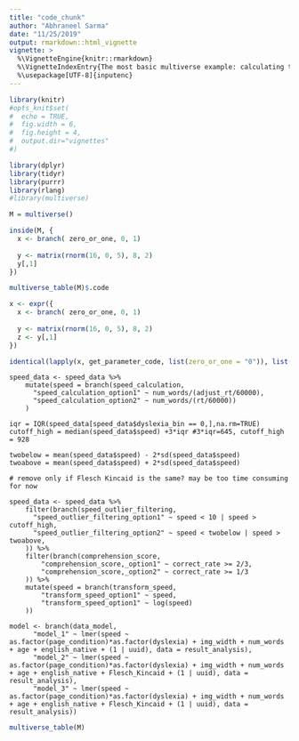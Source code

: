 ```yaml
---
title: "code_chunk"
author: "Abhraneel Sarma"
date: "11/25/2019"
output: rmarkdown::html_vignette
vignette: >
  %\VignetteEngine{knitr::rmarkdown}
  %\VignetteIndexEntry{The most basic multiverse example: calculating the mean}
  %\usepackage[UTF-8]{inputenc}
---
```



```r
library(knitr)
#opts_knit$set(
#  echo = TRUE,
#  fig.width = 6, 
#  fig.height = 4,
#  output.dir="vignettes"
#)

library(dplyr)
library(tidyr)
library(purrr)
library(rlang)
#library(multiverse)
```


```r
M = multiverse()

inside(M, {
  x <- branch( zero_or_one, 0, 1)
  
  y <- matrix(rnorm(16, 0, 5), 8, 2)
  y[,1]
})

multiverse_table(M)$.code
```


```r
x <- expr({
  x <- branch( zero_or_one, 0, 1)
  
  y <- matrix(rnorm(16, 0, 5), 8, 2)
  z <- y[,1]
})

identical(lapply(x, get_parameter_code, list(zero_or_one = "0")), list( quote(`{`), quote(x <- 0), quote(y <- matrix(rnorm(16, 0, 5), 8, 2)), quote(z <- y[,1]) ))
```


```multiverse
speed_data <- speed_data %>%
    mutate(speed = branch(speed_calculation, 
      "speed_calculation_option1" ~ num_words/(adjust_rt/60000),
      "speed_calculation_option2" ~ num_words/(rt/60000))
    )

iqr = IQR(speed_data[speed_data$dyslexia_bin == 0,],na.rm=TRUE)
cutoff_high = median(speed_data$speed) +3*iqr #3*iqr=645, cutoff_high = 928

twobelow = mean(speed_data$speed) - 2*sd(speed_data$speed)
twoabove = mean(speed_data$speed) + 2*sd(speed_data$speed)

# remove only if Flesch Kincaid is the same? may be too time consuming for now

speed_data <- speed_data %>%    
    filter(branch(speed_outlier_filtering, 
      "speed_outlier_filtering_option1" ~ speed < 10 | speed > cutoff_high,
      "speed_outlier_filtering_option2" ~ speed < twobelow | speed > twoabove,
    )) %>%
    filter(branch(comprehension_score,
        "comprehension_score,_option1" ~ correct_rate >= 2/3,
        "comprehension_score,_option2" ~ correct_rate >= 1/3
    )) %>%
    mutate(speed = branch(transform_speed,
        "transform_speed_option1" ~ speed,
        "transform_speed_option1" ~ log(speed)
    ))

model <- branch(data_model,
      "model_1" ~ lmer(speed ~ as.factor(page_condition)*as.factor(dyslexia) + img_width + num_words + age + english_native + (1 | uuid), data = result_analysis),
      "model_2" ~ lmer(speed ~ as.factor(page_condition)*as.factor(dyslexia) + img_width + num_words + age + english_native + Flesch_Kincaid + (1 | uuid), data = result_analysis),
      "model_3" ~ lmer(speed ~ as.factor(page_condition)*as.factor(dyslexia) + img_width + num_words + age + english_native + Flesch_Kincaid + (1 | uuid), data = result_analysis))
```

```r
multiverse_table(M)
```



